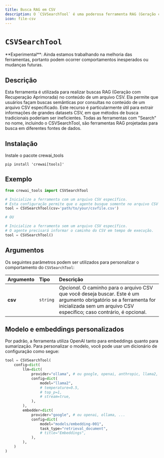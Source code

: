 ```yaml
---
title: Busca RAG em CSV
description: O `CSVSearchTool` é uma poderosa ferramenta RAG (Geração com Recuperação Aprimorada) projetada para buscas semânticas no conteúdo de arquivos CSV.
icon: file-csv
---
```


# `CSVSearchTool`

<Note>
    **Experimental**: Ainda estamos trabalhando na melhoria das ferramentas, portanto podem ocorrer comportamentos inesperados ou mudanças futuras.
</Note>

## Descrição

Esta ferramenta é utilizada para realizar buscas RAG (Geração com Recuperação Aprimorada) no conteúdo de um arquivo CSV. Ela permite que usuários façam buscas semânticas por consultas no conteúdo de um arquivo CSV especificado. 
Este recurso é particularmente útil para extrair informações de grandes datasets CSV, em que métodos de busca tradicionais poderiam ser ineficientes. Todas as ferramentas com "Search" no nome, incluindo o CSVSearchTool, 
são ferramentas RAG projetadas para busca em diferentes fontes de dados.

## Instalação

Instale o pacote crewai_tools

```shell
pip install 'crewai[tools]'
```

## Exemplo

```python Code
from crewai_tools import CSVSearchTool

# Inicialize a ferramenta com um arquivo CSV específico.
# Esta configuração permite que o agente busque somente no arquivo CSV fornecido.
tool = CSVSearchTool(csv='path/to/your/csvfile.csv')

# OU

# Inicialize a ferramenta sem um arquivo CSV específico.
# O agente precisará informar o caminho do CSV em tempo de execução.
tool = CSVSearchTool()
```

## Argumentos

Os seguintes parâmetros podem ser utilizados para personalizar o comportamento do `CSVSearchTool`:

| Argumento      | Tipo      | Descrição                                                                                                                         |
|:---------------|:----------|:----------------------------------------------------------------------------------------------------------------------------------|
| **csv**        | `string`  | _Opcional_. O caminho para o arquivo CSV que você deseja buscar. Este é um argumento obrigatório se a ferramenta for inicializada sem um arquivo CSV específico; caso contrário, é opcional.                                                              |

## Modelo e embeddings personalizados

Por padrão, a ferramenta utiliza OpenAI tanto para embeddings quanto para sumarização. Para personalizar o modelo, você pode usar um dicionário de configuração como segue:

```python Code
tool = CSVSearchTool(
    config=dict(
        llm=dict(
            provider="ollama", # ou google, openai, anthropic, llama2, ...
            config=dict(
                model="llama2",
                # temperature=0.5,
                # top_p=1,
                # stream=true,
            ),
        ),
        embedder=dict(
            provider="google", # ou openai, ollama, ...
            config=dict(
                model="models/embedding-001",
                task_type="retrieval_document",
                # title="Embeddings",
            ),
        ),
    )
)
```